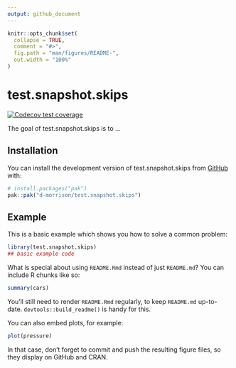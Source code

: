 ```yaml
---
output: github_document
---
```


<!-- README.md is generated from README.Rmd. Please edit that file -->

```r
knitr::opts_chunk$set(
  collapse = TRUE,
  comment = "#>",
  fig.path = "man/figures/README-",
  out.width = "100%"
)
```

# test.snapshot.skips

<!-- badges: start -->
[![Codecov test coverage](https://codecov.io/gh/d-morrison/test.snapshot.skips/graph/badge.svg)](https://app.codecov.io/gh/d-morrison/test.snapshot.skips)
<!-- badges: end -->

The goal of test.snapshot.skips is to ...

## Installation

You can install the development version of test.snapshot.skips from [GitHub](https://github.com/) with:

``` r
# install.packages("pak")
pak::pak("d-morrison/test.snapshot.skips")
```

## Example

This is a basic example which shows you how to solve a common problem:

```r
library(test.snapshot.skips)
## basic example code
```

What is special about using `README.Rmd` instead of just `README.md`? You can include R chunks like so:

```r
summary(cars)
```

You'll still need to render `README.Rmd` regularly, to keep `README.md` up-to-date. `devtools::build_readme()` is handy for this.

You can also embed plots, for example:

```r
plot(pressure)
```

In that case, don't forget to commit and push the resulting figure files, so they display on GitHub and CRAN.
